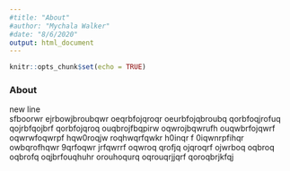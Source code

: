 ```yaml
---
#title: "About"
#author: "Mychala Walker"
#date: "8/6/2020"
output: html_document
---
```


```r
knitr::opts_chunk$set(echo = TRUE)
```

### About
new line
<br>
sfboorwr ejrbowjbroubqwr oeqrbfojqroqr oeurbfojqbroubq qorbfoqjrofuq qojrbfqojbrf qorbfojqroq ouqbrojfbqpirw oqwrojbqwrufh ouqwbrfojqwrf oqwrwfoqwrpf hqw0roqjw roqhwqrfqwkr h0inqr f 0iqwnrpfihqr owbqrofhqwr 9qrfoqwr jrfqwrrf oqwroq qrofjq ojqroqrf ojwrboq oqbroq oqbrofq oqjbrfouqhuhr orouhoqurq oqrouqrjjqrf qoroqbrjkfqj 